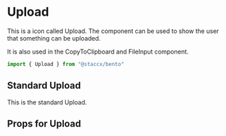 
<Meta title="components/Icons/Upload" component={Upload}/>


# Upload
This is a icon called Upload. The component can be used to show the user that something can be uploaded.

It is also used in the CopyToClipboard and FileInput component.


```javascript
import { Upload } from "@staccx/bento"
```

## Standard Upload
This is the standard Upload.

<Preview>
  <Story name="Standard">
   <Upload/>
  </Story>
</Preview>


## Props for Upload
<Props of={Upload} />
